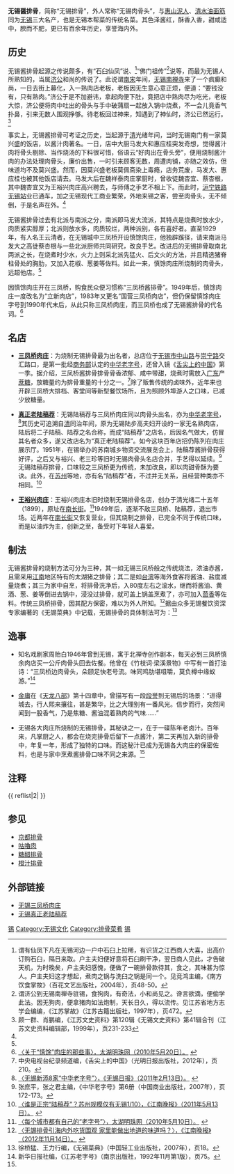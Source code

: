 {{Infobox Prepared Food
| name             = 无锡醤排骨
| image            = [[File:Wuxi_spareribs_sauce.jpg|280px]]
| caption          = 
| alternate_name   = 无锡排骨、无锡肉骨头
| country          = [[中国|中国]]
| region           = 江南地区
| course           = 主菜
| served           = 
| main_ingredient  = 猪肉
| variations       = 
| calories         = 约366卡（100克）
| other            = 
}} 
{{Infobox Chinese|pic=|picsize=|piccap=|s=无锡酱排骨|t=無錫醬排骨||p=wú xī jiàng pái gǔ|bpmf=ㄨˊ ㄒ｜ˊ ㄐ｜ㄤˋ ㄆㄞˊ ㄍㄨˇ|wuu=Vu-sih Tsian ba kueh|}}

'''无锡醤排骨'''，简称“无锡排骨”，外人常称“无锡肉骨头”，与[[惠山泥人|惠山泥人]]、[[无锡油面筋|清水油面筋]]同为[[无锡|无锡]]三大名产，也是无锡本帮菜的传统名菜。其色泽酱红，酥香入香，甜咸适中，腴而不肥，更已有百余年历史，享誉海内外。

== 历史 ==
{{Multiple image
|align     = right
|direction = vertical
|width     = 300
|image1    = Wuxi_Sanfengqiao_Deli.jpg
|caption1  = 中華老字號之一的無錫三鳳橋肉莊，其產無錫醬排骨广受饕客喜愛。
}}

无锡酱排骨起源之传说颇多，有“石臼仙凤”说、<ref>谓有仙凤下凡在无锡河边一户中石臼上拉稀，有识货之江西商人大喜，出高价订购石臼，隔日来取。户主夫妇便好意将石臼刷干净，翌日商人见此，才告破天机，为时晚矣，户主夫妇感愧，便做了一碗排骨款待其，食之，其味甚为惊人。户主夫妇这才想起，煮肉之锅与洗臼之锅是同一个。见竞鸿主编，《南方饮食掌故》（百花文艺出版社，2004年），页48-50。</ref>“佛门祖传”<ref>谓济公到无锡南禅寺驻锡，食狗肉，有奇法，小和尚见之。谗言欲滴，便偷学此法。因无狗肉，便拿猪肉如法炮制，天长日久，得以流传。见江苏省地方志学会编编，《江苏掌故》（江苏古籍出版社，1997年），页472。</ref>说等，而最为无锡人所熟知的，当属[[济公|济公]]和尚的传说了。此说谓[[南宋|南宋]]年间，[[无锡|无锡]][[南禅寺_(无锡)|南禅寺]]来了一个疯癫和尚，一日去街上募化，入一熟肉店老板，老板因无生意心意正烦，便道：“要钱没有，只有熟肉。”济公于是不加避讳，拿起肉便下肚，竟把店中熟肉尽为吃光，老板大惊，济公便将肉中吐出的骨头与手中破蒲扇一起放入锅中烧煮，不一会儿竟香气扑鼻，引来无数人围观挣够。待老板回过神来，知遇到了神仙时，济公已然远行。<ref name="历史">顾一群、肖鹏编，《江苏文史资料》第120辑《无锡文史资料》第41辑合刊（江苏文史资料编辑部，1999年），页231-233</ref>

事实上，无锡酱排骨可考证之历史，当起源于[[清代|清]]光绪年间，当时无锡南门有一家莫兴盛的饭店，以酱汁肉著名。一日，店中大厨马发大和惠应桂突发奇想，觉得酱汁肉将骨头剔除、当作烧汤的下料很可惜，俗语云“好肉出在骨头旁”，便用烧制酱汁肉的办法处理肉骨头，廉价出售，一时引来顾客无数，周遭肉铺，亦随之效仿，但味道均不及莫兴盛。然而，因莫兴盛老板莫佩斋染上毒瘾，店务荒废，马发大、惠应桂也被其他饭店请去。马发大后在魏祥泰肉庄掌厨时，曾收徒魏杏宜、蔡杏根，其中魏杏宜又为王裕兴肉庄高兴聘去，与师傅之手艺不相上下。而此时，[[沪宁铁路|沪宁铁路]][[无锡站|无锡站]]业已通车，加之无锡现代工商业繁荣，外地来锡之客，尝至肉骨头，无不倾倒，于是名声在外。<ref name="历史"></ref>

无锡酱排骨过去有北派与南派之分，南派即马发大流派，其特点是烧煮时放水少，肉质紧实醇厚；北派则放水多，肉质较烂，两种派别，各有喜好者。直至1929年，有人名王云清者，在无锡城中三凤桥开设慎馀肉庄，他独辟蹊径，请来南派马发大之高徒蔡杏根与一些北派厨师共同研究，改良手艺。改进后的无锡排骨取南北两派之长，在烧煮时少水，火力上则采北派先猛火、后文火的方法，并且精选猪脊柱骨处的胸肋，又加入花椒、葱姜等佐料。如此一来，慎馀肉庄所烧制的肉骨头，远超他店。<ref name="历史"></ref>

因慎馀肉庄开在三凤桥，购食民众便习惯称“三凤桥酱排骨”。1949年后，慎馀肉庄一度改名为“立新肉店”，1983年又更名“国营三凤桥肉店”，但仍保留慎馀肉庄字号到1990年代末后，从此只称三凤桥肉庄，而三凤桥也成了无锡酱排骨的代名词。<ref>[http://www.thmz.com/col25/col179/2010/05/2010-05-20761270.html 〈关于“慎馀”肉庄的那些事〉，太湖明珠网（2010年5月20日）。] {{webarchive|url=https://web.archive.org/web/20110220041504/http://www.thmz.com/col25/col179/2010/05/2010-05-20761270.html |date=2011年2月20日 }}</ref>

== 名店 ==

* '''[[三凤桥肉庄|三凤桥肉庄]]'''：为烧制无锡排骨最为出名者，总店位于[[无锡市|无锡市]][[中山路_(无锡)|中山路]]与[[崇宁路_(无锡)|崇宁路]]交汇路口，是第一批经[[商务部|商务部]]认定的[[中华老字号|中华老字号]]，还曾入镜《[[舌尖上的中国|舌尖上的中国]]》第一季。据介绍，三凤桥酱排骨排骨骨香浓郁、咸中带甜，烧煮时需放入[[广东|广东]]产[[蔗糖|蔗糖]]，放糖量约为排骨重量的十分之一。<ref>中央电视台纪录频道编，《舌尖上的中国》（光明日报出版社，2012年），页210。</ref>除了贩售传统的卤味外，近年来也开辟三凤桥大排档、客堂间等新型餐饮场所，且为照顾外埠游人之口味，已减少放糖量。

* '''[[真正老陆稿荐|真正老陆稿荐]]'''：无锡陆稿荐与三凤桥肉庄同以肉骨头出名，亦为[[中华老字号|中华老字号]]，<ref>[http://jsnews.jschina.com.cn/wx/201102/t642211.shtml 〈无锡新添8家“中华老字号”〉，《无锡日报》（2011年2月13日）。] {{webarchive|url=https://web.archive.org/web/20140826161541/http://jsnews.jschina.com.cn/wx/201102/t642211.shtml |date=2014年8月26日 }}</ref>其历史可追溯自[[清代|清]]同治年间，原为无锡陆步高夫妇开设的一家无名熟肉店，陆后将二子陆稿、陆荐之名合称，而成“陆稿荐”之店名，后因名气做大，仿冒其名者众多，遂又改店名为“真正老陆稿荐”。如今这块百年店招仍陈列在肉庄展示厅。1951年，在锡举办的苏南城乡物资交流展览会上，陆稿荐酱排骨获得好评，之后又与裕兴、老三珍等旧时无锡肉骨头名店合并，手艺得以延续。<ref>张庶平，张之君主编，《中华老字号》第6册（中国商业出版社，2007年），页172-173。</ref>无锡陆稿荐排骨，口味较之三凤桥更为传统，未加改良，即以肉甜骨酥为要诀。此外，在[[苏州|苏州]]等地，亦有名“陆稿荐”者，不过并无关系，且经营种类亦不相同。<ref>[http://news.thmz.com/col89/2011/05/2011-05-13937125_4.html 〈谁是正宗“陆稿荐”？苏州规模仅有无锡1/10〉，《江南晚报》（2011年5月13日）。] {{webarchive|url=https://web.archive.org/web/20140826115858/http://news.thmz.com/col89/2011/05/2011-05-13937125_4.html |date=2014年8月26日 }}</ref>

* '''[[王裕兴肉庄|王裕兴肉庄]]'''：王裕兴肉庄本旧时烧制无锡排骨名店，创办于清光绪二十五年（1899），原址在[[南长街_(无锡)|南长街]]。<ref>[http://www.thmz.com/col25/col52/2010/05/2010-05-20760916_5.html 〈每个城市都有自己的“老字号”〉，太湖明珠网（2010年5月10日）。] {{webarchive|url=https://web.archive.org/web/20140826121826/http://www.thmz.com/col25/col52/2010/05/2010-05-20760916_5.html |date=2014年8月26日 }}</ref>1949年后，逐渐不敌三凤桥、陆稿荐，退出市场。近两年在[[南长街_(无锡)|南长街]]又恢复营业，但其烧制之排骨，已完全不同于传统口味，而是以油炸为主，创新之至，备受时下年轻人喜爱。

== 制法 ==
无锡酱排骨的烧制方法可分为三种，其一如无锡三凤桥般之传统烧法，浓油赤酱，且需采用[[江南|江南]]地区特有的太湖猪之排骨；其二是如[[台湾|台湾]]等海外食客将酱油、盐度减量烧煮；其三为家中自烹，将排骨洗净后，入80度左右之滚水，继而将酱油、黄酒、葱、姜等倒进去锅中，浸没过排骨，就可盖上锅盖烹煮了，亦可加入[[茴香|茴香]]等佐料。传统三凤桥排骨，因其配方保密，难以为外人所知。<ref name="资料">[http://www.wxrb.com/node/kandian/2012-11-14/29056E2CE375481.html 〈无锡排骨引海内外吃货围观 家里能做出地道的味道吗？〉，《江南晚报》（2012年11月14日）。] {{webarchive|url=https://web.archive.org/web/20160304193250/http://www.wxrb.com/node/kandian/2012-11-14/29056E2CE375481.html |date=2016年3月4日 }}</ref>据由众多无锡餐饮资深专家编著的《无锡菜典》中记载，无锡排骨的具体制法可为：<ref>徐桥猛、王力行编，《无锡菜典》（中国轻工业出版社，2007年），页18。</ref>

{{Quotation|'''主辅料'''：猪肋排骨50000克

'''调料'''：黄酒1250克、精盐100克、酱油5500克、白糖2500克、葱结200克、薑块200克、八角（茴香）250克、桂皮250克

'''制法'''：将排骨斩成块，用精盐拌匀，放入缸内腌约12小时，将腌制好的排骨放入大铁锅内，加清水浸没，用旺火烧沸后，捞出洗净，将锅里的汤倒掉，放入竹箅垫底，将排骨整齐放入，加黄酒、拍松后的薑块、八角、桂皮，舀入清水25千克，盖入锅盖，用旺火烧沸后，再加入酱油、白糖，盖好锅盖，用中火烧至汁稠即成。}}

== 逸事 ==

* 知名戏剧家周贻白1946年曾到无锡，寓于北禅寺创作剧本，每天必到三凤桥慎余肉店买一公斤肉骨头回去佐餐。他曾在《竹枝词·梁溪景物》中写有一首打油诗：“三凤桥边肉骨头，朵颐足快老号流。味同鸡肋堪咀嚼，莫负樽中缘蚁游。”<ref>新华日报社编，《江苏老字号》（南京出版社，1992年11月第1版），页75。</ref>

* [[金庸|金庸]]在《[[天龙八部|天龙八部]]》第十四章中，曾描写有一段[[段誉|段誉]]到无锡后的场景：“进得城去，行人熙来攘往，甚是繁华，比之大理别有一番风光。信步而行，突然间闻到一股香气，乃是焦糖、酱油混着熟肉的气味……”

* 无锡各大肉庄所烧制的无锡排骨，其秘诀之一，在于一碟陈年老卤汁。百年来，凡掌厨之人，都会在烧完排骨后留下一点酱汁，第二天再加入新的排骨中，年复一年，形成了独特的口味。而这秘汁已成为无锡各大肉庄的保密佐料，也是与家中烹煮酱排骨口味不同之来源。<ref name="资料"></ref>

==注释==
{{ reflist|2| }}

== 参见 ==
* [[京都排骨|京都排骨]]
* [[咕嚕肉|咕嚕肉]]
* [[糖醋排骨|糖醋排骨]]
*[[橙汁排骨|橙汁排骨]]

== 外部链接 ==
* [http://www.wxsfq.com/ 无锡三凤桥肉庄] {{Wayback|url=http://www.wxsfq.com/ |date=20201130171919 }}
* [https://web.archive.org/web/20140826133745/http://www.wxlugaojian.com/main.html 无锡真正老陆稿荐]

[[Category:江蘇食品|锡]]
[[Category:无锡文化|Category:无锡文化]]
[[Category:排骨菜肴|Category:排骨菜肴]]
[[Category:苏锡菜|锡]]